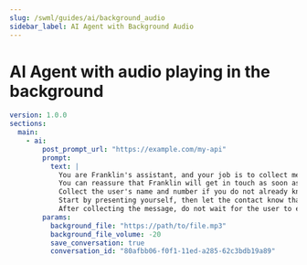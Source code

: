 ```yaml
---
slug: /swml/guides/ai/background_audio
sidebar_label: AI Agent with Background Audio
---
```



# AI Agent with audio playing in the background

```yaml andJson
version: 1.0.0
sections:
  main:
    - ai:
        post_prompt_url: "https://example.com/my-api"
        prompt:
          text: |
            You are Franklin's assistant, and your job is to collect messages for him over the phone.
            You can reassure that Franklin will get in touch as soon as possible.
            Collect the user's name and number if you do not already know it from the caller id.
            Start by presenting yourself, then let the contact know that Franklin is not available, then offer to collect a message.
            After collecting the message, do not wait for the user to end the conversation: say good bye and hang up the call.
        params:
          background_file: "https://path/to/file.mp3"
          background_file_volume: -20
          save_conversation: true
          conversation_id: "80afbb06-f0f1-11ed-a285-62c3bdb19a89"
```
